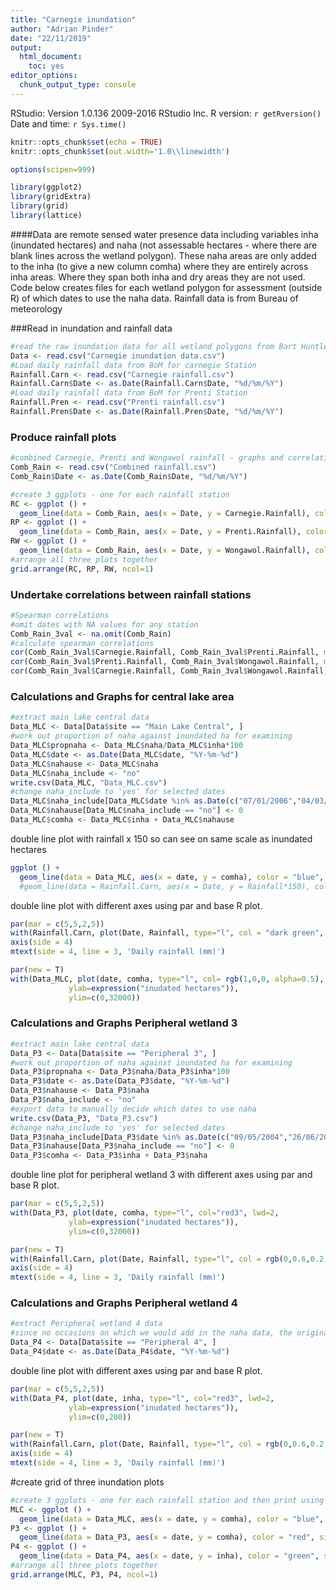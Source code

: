 ```yaml
---
title: "Carnegie inundation"
author: "Adrian Pinder"
date: "22/11/2019"
output:
  html_document: 
    toc: yes
editor_options:
  chunk_output_type: console
---
```


RStudio: Version 1.0.136 2009-2016 RStudio Inc. R version: `r getRversion()`  
Date and time: `r Sys.time()`

```r
knitr::opts_chunk$set(echo = TRUE)
knitr::opts_chunk$set(out.width='1.0\\linewidth')
```

```r
options(scipen=999)
```

```r
library(ggplot2)
library(gridExtra)
library(grid)
library(lattice)
```

####Data are remote sensed water presence data including variables inha (inundated hectares) and naha (not assessable hectares - where there are blank lines across the wetland polygon). These naha areas are only added to the inha (to give a new column comha) where they are entirely across inha areas. Where they span both inha and dry areas they are not used. Code below creates files for each wetland polygon for assessment (outside R) of which dates to use the naha data. Rainfall data is from Bureau of meteorology

###Read in inundation and rainfall data

```r
#read the raw inundation data for all wetland polygons from Bart Huntley (DBCA Remote Sensing and Spatial Analysis).
Data <- read.csv("Carnegie inundation data.csv")
#Load daily rainfall data from BoM for carnegie Station
Rainfall.Carn <- read.csv("Carnegie rainfall.csv")
Rainfall.Carn$Date <- as.Date(Rainfall.Carn$Date, "%d/%m/%Y")
#Load daily rainfall data from BoM for Prenti Station
Rainfall.Pren <- read.csv("Prenti rainfall.csv")
Rainfall.Pren$Date <- as.Date(Rainfall.Pren$Date, "%d/%m/%Y")
```


### Produce rainfall plots
```r
#combined Carnegie, Prenti and Wongawol rainfall - graphs and correlations
Comb_Rain <- read.csv("Combined rainfall.csv")
Comb_Rain$Date <- as.Date(Comb_Rain$Date, "%d/%m/%Y")

#create 3 ggplots - one for each rainfall station
RC <- ggplot () +
  geom_line(data = Comb_Rain, aes(x = Date, y = Carnegie.Rainfall), color = "blue", size = 0.5) + ylim(0,120) + theme(axis.title.x = element_blank())
RP <- ggplot () +
  geom_line(data = Comb_Rain, aes(x = Date, y = Prenti.Rainfall), color = "red", size = 0.5) + ylim(0,120) + theme(axis.title.x = element_blank())
RW <- ggplot () +
  geom_line(data = Comb_Rain, aes(x = Date, y = Wongawol.Rainfall), color = "green", size = 0.5) + ylim(0,120)
#arrange all three plots together
grid.arrange(RC, RP, RW, ncol=1)
```

### Undertake correlations between rainfall stations
```r
#Spearman correlations
#omit dates with NA values for any station
Comb_Rain_3val <- na.omit(Comb_Rain)
#calculate spearman correlations
cor(Comb_Rain_3val$Carnegie.Rainfall, Comb_Rain_3val$Prenti.Rainfall, method = "spearman")
cor(Comb_Rain_3val$Prenti.Rainfall, Comb_Rain_3val$Wongawol.Rainfall, method = "spearman")
cor(Comb_Rain_3val$Carnegie.Rainfall, Comb_Rain_3val$Wongawol.Rainfall, method = "spearman")
```

### Calculations and Graphs for central lake area
```r
#extract main lake central data
Data_MLC <- Data[Data$site == "Main Lake Central", ]
#work out proportion of naha against inundated ha for examining 
Data_MLC$propnaha <- Data_MLC$naha/Data_MLC$inha*100
Data_MLC$date <- as.Date(Data_MLC$date, "%Y-%m-%d")
Data_MLC$nahause <- Data_MLC$naha
Data_MLC$naha_include <- "no"
write.csv(Data_MLC, "Data_MLC.csv")
#change naha_include to 'yes' for selected dates
Data_MLC$naha_include[Data_MLC$date %in% as.Date(c("07/01/2006","04/03/2009","10/03/2011","26/03/2011","11/04/2011","29/05/2011","14/06/2011","16/07/2011","01/08/2011","17/08/2011","25/08/2011","02/09/2011","18/09/2011","26/09/2011","05/11/2011","13/11/2011","15/03/2013","31/03/2013","16/04/2013","02/03/2014","19/04/2014"), "%d/%m/%Y")] <- "yes"
Data_MLC$nahause[Data_MLC$naha_include == "no"] <- 0
Data_MLC$comha <- Data_MLC$inha + Data_MLC$nahause
```

double line plot with rainfall x 150 so can see on same scale as inundated hectares
```r
ggplot () +
  geom_line(data = Data_MLC, aes(x = date, y = comha), color = "blue", size = 0.5) #+
  #geom_line(data = Rainfall.Carn, aes(x = Date, y = Rainfall*150), color = "red", size = 1, alpha=0.5)
```

double line plot with different axes using par and base R plot.
```r
par(mar = c(5,5,2,5))
with(Rainfall.Carn, plot(Date, Rainfall, type="l", col = "dark green", axes=F, xlab=NA, ylab=NA, cex=0.8))
axis(side = 4)
mtext(side = 4, line = 3, 'Daily rainfall (mm)')

par(new = T)
with(Data_MLC, plot(date, comha, type="l", col= rgb(1,0,0, alpha=0.5), lwd=2,
             ylab=expression("inudated hectares")),
             ylim=c(0,32000))
```

### Calculations and Graphs Peripheral wetland 3
```r
#extract main lake central data
Data_P3 <- Data[Data$site == "Peripheral 3", ]
#work out proportion of naha against inundated ha for examining 
Data_P3$propnaha <- Data_P3$naha/Data_P3$inha*100
Data_P3$date <- as.Date(Data_P3$date, "%Y-%m-%d")
Data_P3$nahause <- Data_P3$naha
Data_P3$naha_include <- "no"
#export data to manually decide which dates to use naha
write.csv(Data_P3, "Data_P3.csv")
#change naha_include to 'yes' for selected dates
Data_P3$naha_include[Data_P3$date %in% as.Date(c("09/05/2004","26/06/2004","13/08/2004","29/08/2004","30/09/2004","13/04/2006","29/04/2006","15/05/2006","16/06/2006","02/07/2006","18/07/2006","03/08/2006","19/08/2006","20/09/2006","06/10/2006","7/11/2006","23/11/2006","09/12/2006","25/12/2006","10/01/2007","28/11/2008","04/03/2009","20/03/2009","23/05/2009","08/06/2009","12/09/2009","10/03/2011","26/03/2011","11/04/2011","29/05/2011","14/06/2011","16/07/2011","01/08/2011","17/08/2011","02/09/2011","18/09/2011","05/11/2011","23/12/2011","09/02/2012","25/02/2012","12/03/2012","13/04/2012","29/04/2012","16/06/2012","02/07/2012","03/08/2012","19/08/2012","04/09/2012","20/09/2012","07/11/2012","23/11/2012","10/01/2013","26/01/2013","11/02/2013","15/03/2013","31/03/2013","16/04/2013","19/06/2013","05/07/2013","06/08/2013","22/08/2013","23/09/2013","09/10/2013","29/01/2014","02/03/2014","19/04/2014","06/06/2014","24/07/2014","09/08/2014","25/08/2014","26/09/2014","12/10/2014","29/11/2014","31/12/2014","19/01/2016"), "%d/%m/%Y")] <- "yes"
Data_P3$nahause[Data_P3$naha_include == "no"] <- 0
Data_P3$comha <- Data_P3$inha + Data_P3$naha
```

double line plot for peripheral wetland 3 with different axes using par and base R plot.
```r
par(mar = c(5,5,2,5))
with(Data_P3, plot(date, comha, type="l", col="red3", lwd=2,
             ylab=expression("inudated hectares")),
             ylim=c(0,32000))

par(new = T)
with(Rainfall.Carn, plot(Date, Rainfall, type="l", col = rgb(0,0.6,0.2, alpha=0.5), axes=F, xlab=NA, ylab=NA, cex=1.2))
axis(side = 4)
mtext(side = 4, line = 3, 'Daily rainfall (mm)')
```

### Calculations and Graphs Peripheral wetland 4
```r
#extract Peripheral wetland 4 data
#since no occasions on which we would add in the naha data, the original inha data is used
Data_P4 <- Data[Data$site == "Peripheral 4", ]
Data_P4$date <- as.Date(Data_P4$date, "%Y-%m-%d")
```

double line plot with different axes using par and base R plot.
```r
par(mar = c(5,5,2,5))
with(Data_P4, plot(date, inha, type="l", col="red3", lwd=2,
             ylab=expression("inudated hectares")),
             ylim=c(0,200))

par(new = T)
with(Rainfall.Carn, plot(Date, Rainfall, type="l", col = rgb(0,0.6,0.2, alpha=0.5), axes=F, xlab=NA, ylab=NA, cex=1.2))
axis(side = 4)
mtext(side = 4, line = 3, 'Daily rainfall (mm)')
```

#create grid of three inundation plots
```r

#create 3 ggplots - one for each rainfall station and then print using grid.arrange
MLC <- ggplot () +
  geom_line(data = Data_MLC, aes(x = date, y = comha), color = "blue", size = 0.5) + theme(axis.title.x = element_blank()) + ylab("Area Inundated")  + theme(axis.title.y = element_text(margin = margin(t = 0, r = 20, b = 0, l = 0), size=9)) + labs(title = "Central area of main lake") + theme(plot.title = element_text(size = 9))
P3 <- ggplot () +
  geom_line(data = Data_P3, aes(x = date, y = comha), color = "red", size = 0.5) + theme(axis.title.x = element_blank()) + ylab("Area Inundated") + theme(axis.title.y = element_text(margin = margin(t = 0, r = 20, b = 0, l = 0), size=9))+ labs(title = "Peripheral wetland 3") + theme(plot.title = element_text(size = 9))
P4 <- ggplot () +
  geom_line(data = Data_P4, aes(x = date, y = inha), color = "green", size = 0.5) + ylab("Area Inundated") + theme(axis.title.y = element_text(margin = margin(t = 0, r = 20, b = 0, l = 0), size=9)) + labs(title = "Peripheral wetland 4 on dune") + theme(plot.title = element_text(size = 9))
#arrange all three plots together
grid.arrange(MLC, P3, P4, ncol=1)
```



